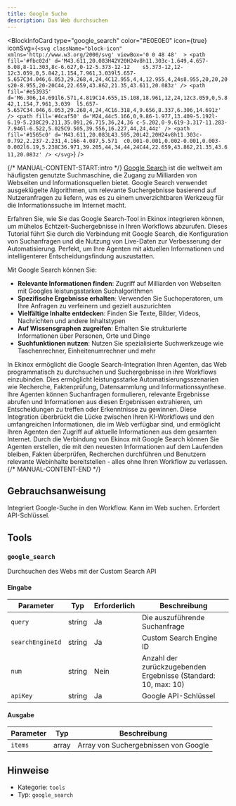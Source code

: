 ```yaml
---
title: Google Suche
description: Das Web durchsuchen
---
```



<BlockInfoCard
  type="google_search"
  color="#E0E0E0"
  icon={true}
  iconSvg={`<svg className="block-icon"  xmlns='http://www.w3.org/2000/svg' viewBox='0 0 48 48'  >
      <path
        fill='#fbc02d'
        d='M43.611,20.083H42V20H24v8h11.303c-1.649,4.657-6.08,8-11.303,8c-6.627,0-12-5.373-12-12	s5.373-12,12-12c3.059,0,5.842,1.154,7.961,3.039l5.657-5.657C34.046,6.053,29.268,4,24,4C12.955,4,4,12.955,4,24s8.955,20,20,20	s20-8.955,20-20C44,22.659,43.862,21.35,43.611,20.083z'
      />
      <path
        fill='#e53935'
        d='M6.306,14.691l6.571,4.819C14.655,15.108,18.961,12,24,12c3.059,0,5.842,1.154,7.961,3.039	l5.657-5.657C34.046,6.053,29.268,4,24,4C16.318,4,9.656,8.337,6.306,14.691z'
      />
      <path
        fill='#4caf50'
        d='M24,44c5.166,0,9.86-1.977,13.409-5.192l-6.19-5.238C29.211,35.091,26.715,36,24,36	c-5.202,0-9.619-3.317-11.283-7.946l-6.522,5.025C9.505,39.556,16.227,44,24,44z'
      />
      <path
        fill='#1565c0'
        d='M43.611,20.083L43.595,20L42,20H24v8h11.303c-0.792,2.237-2.231,4.166-4.087,5.571	c0.001-0.001,0.002-0.001,0.003-0.002l6.19,5.238C36.971,39.205,44,34,44,24C44,22.659,43.862,21.35,43.611,20.083z'
      />
    </svg>`}
/>

{/* MANUAL-CONTENT-START:intro */}
[Google Search](https://www.google.com) ist die weltweit am häufigsten genutzte Suchmaschine, die Zugang zu Milliarden von Webseiten und Informationsquellen bietet. Google Search verwendet ausgeklügelte Algorithmen, um relevante Suchergebnisse basierend auf Nutzeranfragen zu liefern, was es zu einem unverzichtbaren Werkzeug für die Informationssuche im Internet macht.

Erfahren Sie, wie Sie das Google Search-Tool in Ekinox integrieren können, um mühelos Echtzeit-Suchergebnisse in Ihren Workflows abzurufen. Dieses Tutorial führt Sie durch die Verbindung mit Google Search, die Konfiguration von Suchanfragen und die Nutzung von Live-Daten zur Verbesserung der Automatisierung. Perfekt, um Ihre Agenten mit aktuellen Informationen und intelligenterer Entscheidungsfindung auszustatten.

Mit Google Search können Sie:

- **Relevante Informationen finden**: Zugriff auf Milliarden von Webseiten mit Googles leistungsstarken Suchalgorithmen
- **Spezifische Ergebnisse erhalten**: Verwenden Sie Suchoperatoren, um Ihre Anfragen zu verfeinern und gezielt auszurichten
- **Vielfältige Inhalte entdecken**: Finden Sie Texte, Bilder, Videos, Nachrichten und andere Inhaltstypen
- **Auf Wissensgraphen zugreifen**: Erhalten Sie strukturierte Informationen über Personen, Orte und Dinge
- **Suchfunktionen nutzen**: Nutzen Sie spezialisierte Suchwerkzeuge wie Taschenrechner, Einheitenumrechner und mehr

In Ekinox ermöglicht die Google Search-Integration Ihren Agenten, das Web programmatisch zu durchsuchen und Suchergebnisse in ihre Workflows einzubinden. Dies ermöglicht leistungsstarke Automatisierungsszenarien wie Recherche, Faktenprüfung, Datensammlung und Informationssynthese. Ihre Agenten können Suchanfragen formulieren, relevante Ergebnisse abrufen und Informationen aus diesen Ergebnissen extrahieren, um Entscheidungen zu treffen oder Erkenntnisse zu gewinnen. Diese Integration überbrückt die Lücke zwischen Ihren KI-Workflows und den umfangreichen Informationen, die im Web verfügbar sind, und ermöglicht Ihren Agenten den Zugriff auf aktuelle Informationen aus dem gesamten Internet. Durch die Verbindung von Ekinox mit Google Search können Sie Agenten erstellen, die mit den neuesten Informationen auf dem Laufenden bleiben, Fakten überprüfen, Recherchen durchführen und Benutzern relevante Webinhalte bereitstellen - alles ohne Ihren Workflow zu verlassen.
{/* MANUAL-CONTENT-END */}

## Gebrauchsanweisung

Integriert Google-Suche in den Workflow. Kann im Web suchen. Erfordert API-Schlüssel.

## Tools

### `google_search`

Durchsuchen des Webs mit der Custom Search API

#### Eingabe

| Parameter | Typ | Erforderlich | Beschreibung |
| --------- | ---- | -------- | ----------- |
| `query` | string | Ja | Die auszuführende Suchanfrage |
| `searchEngineId` | string | Ja | Custom Search Engine ID |
| `num` | string | Nein | Anzahl der zurückzugebenden Ergebnisse \(Standard: 10, max: 10\) |
| `apiKey` | string | Ja | Google API-Schlüssel |

#### Ausgabe

| Parameter | Typ | Beschreibung |
| --------- | ---- | ----------- |
| `items` | array | Array von Suchergebnissen von Google |

## Hinweise

- Kategorie: `tools`
- Typ: `google_search`
